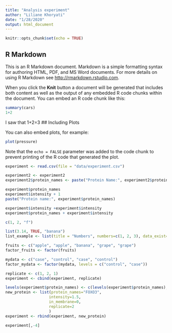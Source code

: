 ```yaml
---
title: "Analysis experiment"
author: "Liliane Khoryati"
date: "1/28/2020"
output: html_document
---
```


```r
knitr::opts_chunk$set(echo = TRUE)
```


## R Markdown

This is an R Markdown document. Markdown is a simple formatting syntax for authoring HTML, PDF, and MS Word documents. For more details on using R Markdown see <http://rmarkdown.rstudio.com>.

When you click the **Knit** button a document will be generated that includes both content as well as the output of any embedded R code chunks within the document. You can embed an R code chunk like this:

```r
summary(cars)
1+2
```
I saw that 1+2=3
## Including Plots

You can also embed plots, for example:

```r
plot(pressure)
```

Note that the `echo = FALSE` parameter was added to the code chunk to prevent printing of the R code that generated the plot.

```r
experiment <- read.csv(file = "data/experiment.csv")
```


```r
experiment2 <- experiment2
experiment2$protein_names <- paste("Protein Name:", experiment2$protein_names)
```
``` r
experiment$protein_names
experiment$intensity + 1
paste("Protein name:", experiment$protein_names)
```
```r
experiment$intensity +experiment$intensity
experiment$protein_names + experiment$intensity
```

```r
c(1, 2, "f")
```

```r
list(3.14, TRUE, "banana")
list_example <- list(title = "Numbers", numbers=c(1, 2, 3), data_exist=TRUE)
```

```r
fruits <- c("apple", "apple", "banana", "grape", "grape")
factor_fruits <- factor(fruits)
```

```r
mydata <- c("case", "control", "case", "control")
factor_mydata <- factor(mydata, levels = c("control", "case"))
```

```r
replicate <- c(1, 2, 1)
experiment <- cbind(experiment, replicate)
```

```r
levels(experiment$protein_names) <- c(levels(experiment$protein_names), "FOXO3")
new_protein <- list(protein_names="FOXO3",
                   intensity=1.5,
                   in_membrane=0,
                   replicate=2
                   )
experiment <- rbind(experiment, new_protein)
```
```r
experiment[,-4]
```